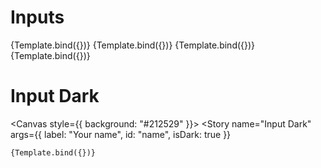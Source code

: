 

<Meta title="Input" component={Input} />


# Inputs

<Canvas>
  <Story name="Input" args={{ label: "Your name", id: "name" }}>
    {Template.bind({})}
  </Story>
</Canvas>

<Canvas>
  <Story
    name="Input Success"
    args={{
      label: "Success",
      id: "success",
      isInline: true,
      type: "success",
      placeholder: "NES.css",
    }}
  >
    {Template.bind({})}
  </Story>
  <Story
    name="Input Warning"
    args={{
      label: "Warning",
      id: "warning",
      isInline: true,
      type: "warning",
      placeholder: "8bit.css",
    }}
  >
    {Template.bind({})}
  </Story>
  <Story
    name="Input Error"
    args={{
      label: "Error",
      id: "error",
      isInline: true,
      type: "error",
      placeholder: "awesome.css",
    }}
  >
    {Template.bind({})}
  </Story>
</Canvas>

# Input Dark

<Canvas style={{ background: "#212529" }}>
  <Story
    name="Input Dark"
    args={{ label: "Your name", id: "name", isDark: true }}
  >
    {Template.bind({})}
  </Story>
</Canvas>
